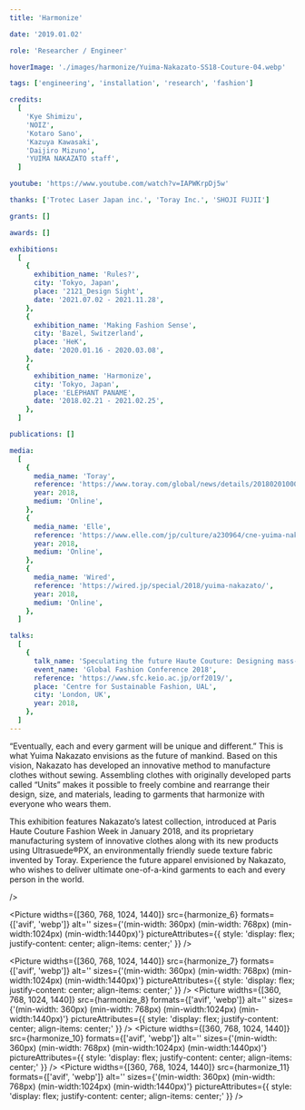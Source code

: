 ```yaml
---
title: 'Harmonize'

date: '2019.01.02'

role: 'Researcher / Engineer'

hoverImage: './images/harmonize/Yuima-Nakazato-SS18-Couture-04.webp'

tags: ['engineering', 'installation', 'research', 'fashion']

credits:
  [
    'Kye Shimizu',
    'NOIZ',
    'Kotaro Sano',
    'Kazuya Kawasaki',
    'Daijiro Mizuno',
    'YUIMA NAKAZATO staff',
  ]

youtube: 'https://www.youtube.com/watch?v=IAPWKrpDj5w'

thanks: ['Trotec Laser Japan inc.', 'Toray Inc.', 'SHOJI FUJII']

grants: []

awards: []

exhibitions:
  [
    {
      exhibition_name: 'Rules?',
      city: 'Tokyo, Japan',
      place: '2121_Design Sight',
      date: '2021.07.02 - 2021.11.28',
    },
    {
      exhibition_name: 'Making Fashion Sense',
      city: 'Bazel, Switzerland',
      place: 'HeK',
      date: '2020.01.16 - 2020.03.08',
    },
    {
      exhibition_name: 'Harmonize',
      city: 'Tokyo, Japan',
      place: 'ELEPHANT PANAME',
      date: '2018.02.21 - 2021.02.25',
    },
  ]

publications: []

media:
  [
    {
      media_name: 'Toray',
      reference: 'https://www.toray.com/global/news/details/20180201000451.html',
      year: 2018,
      medium: 'Online',
    },
    {
      media_name: 'Elle',
      reference: 'https://www.elle.com/jp/culture/a230964/cne-yuima-nakazato-21-21-design-sight-exhibition-180216-hns/',
      year: 2018,
      medium: 'Online',
    },
    {
      media_name: 'Wired',
      reference: 'https://wired.jp/special/2018/yuima-nakazato/',
      year: 2018,
      medium: 'Online',
    },
  ]

talks:
  [
    {
      talk_name: 'Speculating the future Haute Couture: Designing mass-customisable garments for the sustainable future',
      event_name: 'Global Fashion Conference 2018',
      reference: 'https://www.sfc.keio.ac.jp/orf2019/',
      place: 'Centre for Sustainable Fashion, UAL',
      city: 'London, UK',
      year: 2018,
    },
  ]
---
```




“Eventually, each and every garment will be unique and different.” This is what Yuima Nakazato envisions as the future of mankind. Based on this vision, Nakazato has developed an innovative method to manufacture clothes without sewing. Assembling clothes with originally developed parts called “Units” makes it possible to freely combine and rearrange their design, size, and materials, leading to garments that harmonize with everyone who wears them.

This exhibition features Nakazato’s latest collection, introduced at Paris Haute Couture Fashion Week in January 2018, and its proprietary manufacturing system of innovative clothes along with its new products using Ultrasuede®PX, an environmentally friendly suede texture fabric invented by Toray.
Experience the future apparel envisioned by Nakazato, who wishes to deliver ultimate one-of-a-kind garments to each and every person in the world.

<Spacer size={16} />
<VideoPlayer url={'https://www.youtube.com/watch?v=o1rscsWkOb0'} client:only='react' />
<Spacer size={16} />
<TripleColumnPicture>
  <Picture
    widths={[360, 768, 1024, 1440]}
    src={harmonize_1}
    formats={['avif', 'webp']}
    alt=''
    sizes={'(min-width: 360px) (min-width: 768px) (min-width:1024px)  (min-width:1440px)'}
    pictureAttributes={{ style: 'display: flex; justify-content: center; align-items: center;' }}
  />
  <Picture
    widths={[360, 768, 1024, 1440]}
    src={harmonize_2}
    formats={['avif', 'webp']}
    alt=''
    sizes={'(min-width: 360px) (min-width: 768px) (min-width:1024px)  (min-width:1440px)'}
    pictureAttributes={{ style: 'display: flex; justify-content: center; align-items: center;' }}
  />
  <Picture
    widths={[360, 768, 1024, 1440]}
    src={harmonize_3}
    formats={['avif', 'webp']}
    alt=''
    sizes={'(min-width: 360px) (min-width: 768px) (min-width:1024px)  (min-width:1440px)'}
    pictureAttributes={{ style: 'display: flex; justify-content: center; align-items: center;' }}
  />
  <Picture
    widths={[360, 768, 1024, 1440]}
    src={harmonize_4}
    formats={['avif', 'webp']}
    alt=''
    sizes={'(min-width: 360px) (min-width: 768px) (min-width:1024px)  (min-width:1440px)'}
    pictureAttributes={{ style: 'display: flex; justify-content: center; align-items: center;' }}
  />
  <Picture
    widths={[360, 768, 1024, 1440]}
    src={harmonize_5}
    formats={['avif', 'webp']}
    alt=''
    sizes={'(min-width: 360px) (min-width: 768px) (min-width:1024px)  (min-width:1440px)'}
    pictureAttributes={{ style: 'display: flex; justify-content: center; align-items: center;' }}
  />
    <Picture
    widths={[360, 768, 1024, 1440]}
    src={harmonize_5}
    formats={['avif', 'webp']}
    alt=''
    sizes={'(min-width: 360px) (min-width: 768px) (min-width:1024px)  (min-width:1440px)'}
    pictureAttributes={{ style: 'display: flex; justify-content: center; align-items: center;' }}
  />
    <Picture
    widths={[360, 768, 1024, 1440]}
    src={harmonize_5}
    formats={['avif', 'webp']}
    alt=''
    sizes={'(min-width: 360px) (min-width: 768px) (min-width:1024px)  (min-width:1440px)'}
    pictureAttributes={{ style: 'display: flex; justify-content: center; align-items: center;' }}

/>

<Picture
  widths={[360, 768, 1024, 1440]}
  src={harmonize_6}
  formats={['avif', 'webp']}
  alt=''
  sizes={'(min-width: 360px) (min-width: 768px) (min-width:1024px) (min-width:1440px)'}
  pictureAttributes={{ style: 'display: flex; justify-content: center; align-items: center;' }}
/>

<Picture
  widths={[360, 768, 1024, 1440]}
  src={harmonize_7}
  formats={['avif', 'webp']}
  alt=''
  sizes={'(min-width: 360px) (min-width: 768px) (min-width:1024px) (min-width:1440px)'}
  pictureAttributes={{ style: 'display: flex; justify-content: center; align-items: center;' }}
/>
<Picture
  widths={[360, 768, 1024, 1440]}
  src={harmonize_8}
  formats={['avif', 'webp']}
  alt=''
  sizes={'(min-width: 360px) (min-width: 768px) (min-width:1024px) (min-width:1440px)'}
  pictureAttributes={{ style: 'display: flex; justify-content: center; align-items: center;' }}
/>
<Picture
  widths={[360, 768, 1024, 1440]}
  src={harmonize_10}
  formats={['avif', 'webp']}
  alt=''
  sizes={'(min-width: 360px) (min-width: 768px) (min-width:1024px) (min-width:1440px)'}
  pictureAttributes={{ style: 'display: flex; justify-content: center; align-items: center;' }}
/>
<Picture
  widths={[360, 768, 1024, 1440]}
  src={harmonize_11}
  formats={['avif', 'webp']}
  alt=''
  sizes={'(min-width: 360px) (min-width: 768px) (min-width:1024px) (min-width:1440px)'}
  pictureAttributes={{ style: 'display: flex; justify-content: center; align-items: center;' }}
/>

</TripleColumnPicture>
<Spacer size={16} />
<VideoPlayer url={'https://www.youtube.com/watch?v=IAPWKrpDj5w'} client:only='react' />
